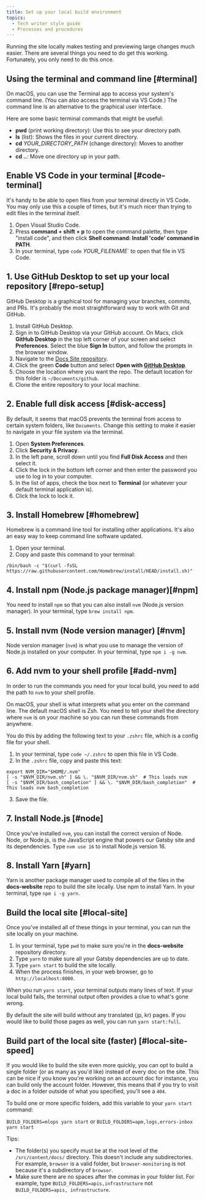 ```yaml
---
title: Set up your local build environment
topics:
  - Tech writer style guide
  - Processes and procedures
---
```


Running the site locally makes testing and previewing large changes much easier. There are several things you need to do get this working. Fortunately, you only need to do this once.

## Using the terminal and command line [#terminal]

On macOS, you can use the Terminal app to access your system's command line. (You can also access the terminal via VS Code.) The command line is an alternative to the graphical user interface.

Here are some basic terminal commands that might be useful:

* **pwd** (print working directory): Use this to see your directory path.
* **ls** (list): Shows the files in your current directory.
* **cd** <var>YOUR_DIRECTORY_PATH</var> (change directory): Moves to another directory.
* **cd ..**: Move one directory up in your path.

## Enable VS Code in your terminal [#code-terminal]

It's handy to be able to open files from your terminal directly in VS Code. You may only use this a couple of times, but it's much nicer than trying to edit files in the terminal itself.

1. Open Visual Studio Code.
2. Press **command + shift + p** to open the command palette, then type "install code", and then click **Shell command: Install 'code' command in PATH**.
3. In your terminal, type `code` <var>YOUR_FILENAME</var>\` to open that file in VS Code.

## 1. Use GitHub Desktop to set up your local repository [#repo-setup]

GitHub Desktop is a graphical tool for managing your branches, commits, and PRs. It's probably the most straightforward way to work with Git and GitHub.

1. Install GitHub Desktop.
2. Sign in to GitHub Desktop via your GitHub account. On Macs, click **GitHub Desktop** in the top left corner of your screen and select **Preferences**. Select the blue **Sign In** button, and follow the prompts in the browser window.
3. Navigate to the [Docs Site repository](https://github.com/newrelic/docs-website).
4. Click the green **Code** button and select **Open with [GitHub Desktop](https://desktop.github.com/)**.
5. Choose the location where you want the repo. The default location for this folder is `~/Documents/github`.
6. Clone the entire repository to your local machine.

## 2. Enable full disk access [#disk-access]

By default, it seems that macOS prevents the terminal from access to certain system folders, like `Documents`. Change this setting to make it easier to navigate in your file system via the terminal.

1. Open **System Preferences**.
2. Click **Security & Privacy**.
3. In the left pane, scroll down until you find **Full Disk Access** and then select it.
4. Click the lock in the bottom left corner and then enter the password you use to log in to your computer.
5. In the list of apps, check the box next to **Terminal** (or whatever your default terminal application is).
6. Click the lock to lock it.

## 3. Install Homebrew [#homebrew]

Homebrew is a command line tool for installing other applications. It's also an easy way to keep command line software updated.

1. Open your terminal.
2. Copy and paste this command to your terminal:

```shell
/bin/bash -c "$(curl -fsSL https://raw.githubusercontent.com/Homebrew/install/HEAD/install.sh)"
```

## 4. Install npm (Node.js package manager)[#npm]

You need to install `npm` so that you can also install `nvm` (Node.js version manager). In your terminal, type `brew install npm`.

## 5. Install nvm (Node version manager) [#nvm]

Node version manager (`nvm`) is what you use to manage the version of Node.js installed on your computer. In your terminal, type `npm i -g nvm`.

## 6. Add nvm to your shell profile [#add-nvm]

In order to run the commands you need for your local build, you need to add the path to `nvm` to your shell profile.

On macOS, your shell is what interprets what you enter on the command line. The default macOS shell is Zsh. You need to tell your shell the directory where `nvm` is on your machine so you can run these commands from anywhere.

You do this by adding the following text to your `.zshrc` file, which is a config file for your shell.

1. In your terminal, type `code ~/.zshrc` to open this file in VS Code.
2. In the `.zshrc` file, copy and paste this text:

```shell
export NVM_DIR="$HOME/.nvm"
[ -s "$NVM_DIR/nvm.sh" ] && \. "$NVM_DIR/nvm.sh"  # This loads nvm
[ -s "$NVM_DIR/bash_completion" ] && \. "$NVM_DIR/bash_completion"  # This loads nvm bash_completion
```

3. Save the file.

## 7. Install Node.js [#node]

Once you've installed `nvm`, you can install the correct version of Node. Node, or Node.js, is the JavaScript engine that powers our Gatsby site and its dependencies. Type `nvm use 16` to install Node.js version 16.

## 8. Install Yarn [#yarn]

Yarn is another package manager used to compile all of the files in the **docs-website** repo to build the site locally. Use npm to install Yarn. In your terminal, type `npm i -g yarn`.

## Build the local site [#local-site]

Once you've installed all of these things in your terminal, you can run the site locally on your machine.

1. In your terminal, type `pwd` to make sure you're in the **docs-website** repository directory.
2. Type `yarn` to make sure all your Gatsby dependencies are up to date.
3. Type `yarn start` to build the site locally.
4. When the process finishes, in your web browser, go to `http://localhost:8000`.

When you run `yarn start`, your terminal outputs many lines of text. If your local build fails, the terminal output often provides a clue to what's gone wrong.

By default the site will build without any translated (jp, kr) pages. If you would like to build those pages as well, you can run `yarn start:full`.

## Build part of the local site (faster) [#local-site-speed]

If you would like to build the site even more quickly, you can opt to build a single folder (or as many as you'd like) instead of every doc on the site. This can be nice if you know you're working on an account doc for instance, you can build only the account folder. However, this means that if you try to visit a doc in a folder outside of what you specified, you'll see a `404`.

To build one or more specific folders, add this variable to your `yarn start` command:

`BUILD_FOLDERS=mlops yarn start`
or
`BUILD_FOLDERS=apm,logs,errors-inbox yarn start`

Tips:

* The folder(s) you specify must be at the root level of the `/src/content/docs/` directory. This doesn't include any subdirectories. For example, `browser` is a valid folder, but `browser-monitoring` is not because it's a subdirectory of `browser`.
* Make sure there are no spaces after the commas in your folder list. For example, type `BUILD_FOLDERS=apis,infrastructure` not `BUILD_FOLDERS=apis, infrastructure`.
